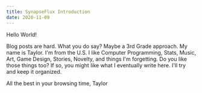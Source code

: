 ---
title: SynapseFlux Introduction
date: 2020-11-09
---

Hello World!

Blog posts are hard. What you do say? Maybe a 3rd Grade approach. My name is Taylor. I'm from the U.S. I like Computer Programming, Stats, Music, Art, Game Design, Stories, Novelty, and things I'm forgetting. 
Do you like those things too? If so, you might like what I eventually write here. I'll try and keep it organized. 

All the best in your browsing time, 
Taylor






